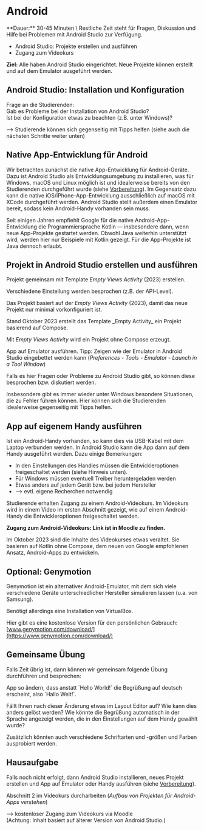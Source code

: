
# Android

<Callout>
  **Dauer:** 30-45 Minuten \
  Restliche Zeit steht für Fragen, Diskussion und Hilfe bei Problemen
  mit Android Studio zur Verfügung.

  - Android Studio: Projekte erstellen und ausführen
  - Zugang zum Videokurs

  **Ziel:** Alle haben Android Studio eingerichtet. Neue Projekte 
  können erstellt und auf dem Emulator ausgeführt werden.
</Callout>

## Android Studio: Installation und Konfiguration

Frage an die Studierenden: <br/>
Gab es Probleme bei der Installation von Android Studio? <br/>
Ist bei der Konfiguration etwas zu beachten (z.B. unter Windows)?

&xrarr; Studierende können sich gegenseitig mit Tipps helfen 
(siehe auch die nächsten Schritte weiter unten)

## Native App-Entwicklung für Android

Wir betrachten zunächst die native App-Entwicklung für 
Android-Geräte. Dazu ist Android Studio als Entwicklungsumgebung
zu installieren, was für Windows, macOS und Linux möglich ist
und idealerweise bereits von den Studierenden durchgeführt 
wurde (siehe [Vorbereitung](/mobile/setup)). Im Gegensatz dazu
kann die native iOS/iPhone-App-Entwicklung ausschließlich auf macOS
mit XCode durchgeführt werden. Android Studio stellt außerdem
einen Emulator bereit, sodass kein Android-Handy vorhanden sein muss.

Seit einigen Jahren empfiehlt Google für die native 
Android-App-Entwicklung die Programmiersprache Kotlin &mdash;
insbesondere dann, wenn neue App-Projekte gestartet werden.
Obwohl Java weiterhin unterstützt wird, werden hier nur Beispiele
mit Kotlin gezeigt. Für die App-Projekte ist Java dennoch erlaubt.

## Projekt in Android Studio erstellen und ausführen

Projekt gemeinsam mit Template _Empty Views Activity_ (2023) erstellen.

Verschiedene Einstellung werden besprochen (z.B. der API-Level).

Das Projekt basiert auf der _Empty Views Activity_ (2023), damit das neue
Projekt nur minimal vorkonfiguriert ist.

<Callout emoji="‼️">
Stand Oktober 2023 erstellt das Template _Empty Activity_ ein Projekt basierend auf Compose.

Mit _Empty Views Activity_ wird ein Projekt ohne Compose erzeugt.
</Callout>

App auf Emulator ausführen. Tipp: Zeigen wie der Emulator
in Android Studio eingebettet werden kann 
(_Preferences - Tools - Emulator - Launch in a Tool Window_)

<Callout type="warning">
Falls es hier Fragen oder Probleme zu Android Studio gibt,
so können diese besprochen bzw. diskutiert werden.

Insbesondere gibt es immer wieder unter Windows besondere
Situationen, die zu Fehler führen können. Hier können sich die 
Studierenden idealerweise gegenseitig mit Tipps helfen.
</Callout>

## App auf eigenem Handy ausführen
Ist ein Android-Handy vorhanden, so kann dies via USB-Kabel
mit dem Laptop verbunden werden. In Android Studio kann die
App dann auf dem Handy ausgeführt werden. Dazu einige Bemerkungen:

- In den Einstellungen des Handies müssen die Entwickleroptionen freigeschaltet werden (siehe Hinweis unten).
- Für Windows müssen eventuell Treiber heruntergeladen werden
- Etwas anders auf jedem Gerät bzw. bei jedem Hersteller
- &xrarr; evtl. eigene Recherchen notwendig

Studierende erhalten Zugang zu einem Android-Videokurs. 
Im Videokurs wird in einem Video im ersten Abschnitt gezeigt, 
wie auf einem Android-Handy die Entwickleroptionen
freigeschaltet werden.

**Zugang zum Android-Videokurs: Link ist in Moodle zu finden.**

<Callout type="warning" emoji="‼️">
Im Oktober 2023 sind die Inhalte des Videokurses etwas veraltet.
Sie basieren auf Kotlin ohne Compose, dem neuen von Google empfohlenen
Ansatz, Android-Apps zu entwickeln.
</Callout>

## Optional: Genymotion

Genymotion ist ein alternativer Android-Emulator, mit dem sich 
viele verschiedene Geräte unterschiedlicher Hersteller simulieren 
lassen (u.a. von Samsung).

Benötigt allerdings eine Installation von VirtualBox.

Hier gibt es eine kostenlose Version für den persönlichen 
Gebrauch: [www.genymotion.com/download/](https://www.genymotion.com/download/)

## Gemeinsame Übung

Falls Zeit übrig ist, dann können wir gemeinsam folgende
Übung durchführen und besprechen:

<Callout type="warning" emoji="👨🏻‍💻">
App so ändern, dass anstatt `Hello World!` die Begrüßung auf deutsch erscheint, also `Hallo Welt!`.

Fällt Ihnen nach dieser Änderung etwas im Layout Editor auf? Wie kann dies anders gelöst werden? Wie könnte die Begrüßung automatisch in der Sprache angezeigt werden, die in den Einstellungen auf dem Handy gewählt wurde?

Zusätzlich könnten auch verschiedene Schriftarten und -größen und Farben ausprobiert werden.
</Callout>

## Hausaufgabe

Falls noch nicht erfolgt, dann Android Studio installieren,
neues Projekt erstellen und App auf Emulator oder Handy ausführen
(siehe [Vorbereitung](/mobile/setup)).

Abschnitt 2 im Videokurs durcharbeiten (_Aufbau von Projekten für Android-Apps verstehen_) 

&xrarr; kostenloser Zugang zum Videokurs via Moodle <br/>
(Achtung: Inhalt basiert auf älterer Version von Android Studio.)